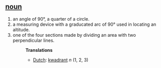 == [[noun]] ==
# an angle of 90&deg;, a quarter of a circle.
# a measuring device with a graducated arc of 90&deg; used in locating an altitude.
# one of the four sections made by dividing an area with two perpendicular lines.
#:'''Translations'''
#:*[[Dutch]]: [[kwadrant]]  ''n'' (1, 2, 3)